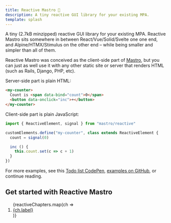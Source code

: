 ```yaml
---
title: Reactive Mastro 🧙
description: A tiny reactive GUI library for your existing MPA.
template: splash
---
```



A tiny (2.7kB minzipped) reactive GUI library for your existing MPA. Reactive Mastro sits somewhere in between React/Vue/Solid/Svelte one one end, and Alpine/HTMX/Stimulus on the other end – while being smaller and simpler than all of them.

Reactive Mastro was conceived as the client-side part of [Mastro](/), but you can just as well use it with any other static site or server that renders HTML (such as Rails, Django, PHP, etc).

Server-side part is plain HTML:

```html
<my-counter>
  Count is <span data-bind="count">0</span>
  <button data-onclick="inc">+</button>
</my-counter>
```

Client-side part is plain JavaScript:

```js
import { ReactiveElement, signal } from "mastro/reactive"

customElements.define("my-counter", class extends ReactiveElement {
  count = signal(0)

  inc () {
    this.count.set(c => c + 1)
  }
})
```

For more examples, see this [Todo list CodePen](https://codepen.io/mb2100/pen/EaYjRvW), [examples on GitHub](https://github.com/mastrojs/mastro/tree/main/examples/reactive-mastro), or continue reading.

## Get started with Reactive Mastro
<ol>
{reactiveChapters.map(ch => <li><a href={"../" + ch.slug + "/"}>{ch.label}</a></li>)}
</ol>
